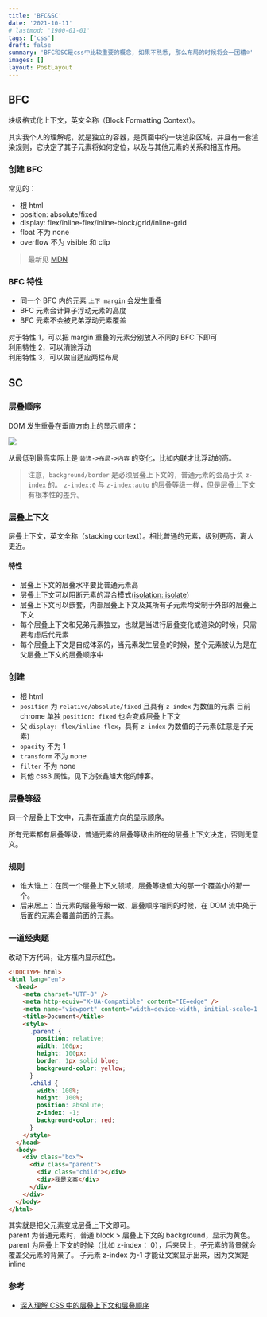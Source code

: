 ```yaml
---
title: 'BFC&SC'
date: '2021-10-11'
# lastmod: '1900-01-01'
tags: ['css']
draft: false
summary: 'BFC和SC是css中比较重要的概念, 如果不熟悉, 那么布局的时候将会一团糟☹️'
images: []
layout: PostLayout
---
```


## BFC
块级格式化上下文，英文全称（Block Formatting Context）。

其实我个人的理解呢，就是独立的容器，是页面中的一块渲染区域，并且有一套渲染规则，它决定了其子元素将如何定位，以及与其他元素的关系和相互作用。

### 创建 BFC

常见的：

- 根 html
- position: absolute/fixed
- display: flex/inline-flex/inline-block/grid/inline-grid
- float 不为 none
- overflow 不为 visible 和 clip

> 最新见 [MDN](https://developer.mozilla.org/en-US/docs/Web/Guide/CSS/Block_formatting_context)

### BFC 特性

- 同一个 BFC 内的元素 `上下 margin` 会发生重叠
- BFC 元素会计算子浮动元素的高度
- BFC 元素不会被兄弟浮动元素覆盖

对于特性 1，可以把 margin 重叠的元素分别放入不同的 BFC 下即可  
利用特性 2，可以清除浮动  
利用特性 3，可以做自适应两栏布局

## SC

### 层叠顺序

DOM 发生重叠在垂直方向上的显示顺序：

![](https://cdn.jsdelivr.net/gh/yokiizx/picgo@main/img/20221006131841.png)

从最低到最高实际上是 `装饰->布局->内容` 的变化，比如内联才比浮动的高。

> 注意，`background/border` 是必须层叠上下文的，普通元素的会高于负 `z-index` 的。
> `z-index:0` 与 `z-index:auto` 的层叠等级一样，但是层叠上下文有根本性的差异。

### 层叠上下文

层叠上下文，英文全称（stacking context）。相比普通的元素，级别更高，离人更近。

#### 特性

- 层叠上下文的层叠水平要比普通元素高
- 层叠上下文可以阻断元素的混合模式([isolation: isolate](https://www.zhangxinxu.com/wordpress/2016/01/understand-css3-isolation-isolate/))
- 层叠上下文可以嵌套，内部层叠上下文及其所有子元素均受制于外部的层叠上下文
- 每个层叠上下文和兄弟元素独立，也就是当进行层叠变化或渲染的时候，只需要考虑后代元素
- 每个层叠上下文是自成体系的，当元素发生层叠的时候，整个元素被认为是在父层叠上下文的层叠顺序中

### 创建

- 根 html
- `position` 为 `relative/absolute/fixed` 且具有 `z-index` 为数值的元素
  目前 chrome 单独 `position: fixed` 也会变成层叠上下文
- 父 `display: flex/inline-flex`，具有 `z-index` 为数值的子元素(注意是子元素)
- `opacity` 不为 1
- `transform` 不为 none
- `filter` 不为 none
- 其他 css3 属性，见下方张鑫旭大佬的博客。

### 层叠等级

同一个层叠上下文中，元素在垂直方向的显示顺序。

所有元素都有层叠等级，普通元素的层叠等级由所在的层叠上下文决定，否则无意义。

### 规则

- 谁大谁上：在同一个层叠上下文领域，层叠等级值大的那一个覆盖小的那一个。
- 后来居上：当元素的层叠等级一致、层叠顺序相同的时候，在 DOM 流中处于后面的元素会覆盖前面的元素。

### 一道经典题

改动下方代码，让方框内显示红色。

```html
<!DOCTYPE html>
<html lang="en">
  <head>
    <meta charset="UTF-8" />
    <meta http-equiv="X-UA-Compatible" content="IE=edge" />
    <meta name="viewport" content="width=device-width, initial-scale=1.0" />
    <title>Document</title>
    <style>
      .parent {
        position: relative;
        width: 100px;
        height: 100px;
        border: 1px solid blue;
        background-color: yellow;
      }
      .child {
        width: 100%;
        height: 100%;
        position: absolute;
        z-index: -1;
        background-color: red;
      }
    </style>
  </head>
  <body>
    <div class="box">
      <div class="parent">
        <div class="child"></div>
        <div>我是文案</div>
      </div>
    </div>
  </body>
</html>
```

其实就是把父元素变成层叠上下文即可。  
parent 为普通元素时，普通 block > 层叠上下文的 background，显示为黄色。
parent 为层叠上下文的时候（比如 z-index： 0），后来居上，子元素的背景就会覆盖父元素的背景了。
子元素 z-index 为-1 才能让文案显示出来，因为文案是 inline

### 参考

- [深入理解 CSS 中的层叠上下文和层叠顺序](https://www.zhangxinxu.com/wordpress/2016/01/understand-css-stacking-context-order-z-index/?shrink=1)
